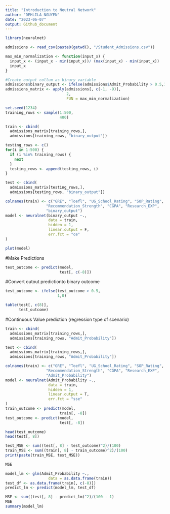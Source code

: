 ```yaml
---
title: "Introduction to Neutral Network"
author: "DEHLILA NGUYEN"
date: "2023-06-07"
output: Github_document
---
```


```r
library(neuralnet)
```

```r
admissions <- read_csv(paste0(getwd(), "/Student_Admissions.csv"))
```

```r
max_min_normalization <- function(input_x) {
  input_x <- (input_x - min(input_x))/ (max(input_x) - min(input_x))
  input_x
}
```

```r
#Create output collum as binary variable
admissions$binary_output <- ifelse(admissions$Admit_Probability > 0.5,1,0)
admissions_matrix <- apply(admissions[, c(-1, -9)],
                           2,
                           FUN = max_min_normalization)
```

```r
set.seed(1234)
training_rows <- sample(1:500,
                        400)
```

```r
train <- cbind(
  admissions_matrix[training_rows,],
  admissions[training_rows, "binary_output"])

testing_rows <- c()
for(i in 1:500) {
  if (i %in% training_rows) {
    next
  }
  testing_rows <- append(testing_rows, i)
}

test <- cbind(
  admissions_matrix[testing_rows,],
  admissions[testing_rows, "binary_output"])

colnames(train) <- c("GRE", "Toefl", "UG_School_Rating", "SOP_Rating",
                  "Recommendation_Strength", "CGPA", "Research_EXP",
                  "binary_output")
model <- neuralnet(binary_output ~.,
                   data = train,
                   hidden = 1,
                   linear.output = F,
                   err.fct = "ce"
)


```

```r
plot(model)
```

#Make Predictions
```r
test_outcome <- predict(model,
                        test[, c(-8)])
```

#Convert outout predictionto binary outcome
```r
test_outcome <- ifelse(test_outcome > 0.5,
                       1,0)

table(test[, c(8)],
      test_outcome)
```


#Continuous Value prediction (regression type of scenario)
```r
train <- cbind(
  admissions_matrix[training_rows,],
  admissions[training_rows, "Admit_Probability"])

test <- cbind(
  admissions_matrix[training_rows,],
  admissions[training_rows, "Admit_Probability"])

colnames(train) <- c("GRE", "Toefl", "UG_School_Rating", "SOP_Rating",
                  "Recommendation_Strength", "CGPA", "Research_EXP",
                  "Admit_Probability")
model <- neuralnet(Admit_Probability ~.,
                   data = train,
                   hidden = 1,
                   linear.output = T,
                   err.fct = "sse"
)
train_outcome <- predict(model,
                        train[, -8])
test_outcome <- predict(model,
                        test[, -8])
```


```r
head(test_outcome)
head(test[, 8])
```


```r
test_MSE <- sum((test[, 8] - test_outcome)^2)/(100)
train_MSE <- sum((train[, 8] - train_outcome)^2)/(100)
print(paste(train_MSE, test_MSE))
```

```r
MSE
```

```r
model_lm <- glm(Admit_Probability ~.,
                   data = as.data.frame(train))
test_df <- as.data.frame(train[, c(-8)])
predict_lm <- predict(model_lm, test_df)

MSE <- sum((test[, 8] - predict_lm)^2)/(100 - 1)
MSE
summary(model_lm)
```







